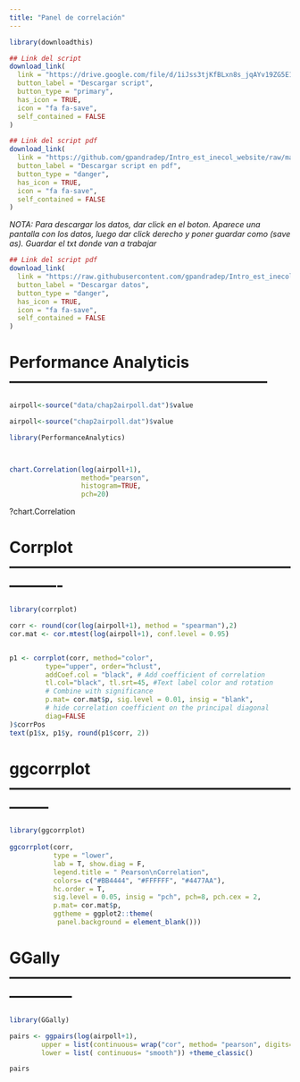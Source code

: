```yaml
---
title: "Panel de correlación"
---
```


```r
library(downloadthis)

## Link del script
download_link(
  link = "https://drive.google.com/file/d/1iJss3tjKfBLxn8s_jqAYv19ZG5E1YuOe/view",
  button_label = "Descargar script",
  button_type = "primary",
  has_icon = TRUE,
  icon = "fa fa-save",
  self_contained = FALSE
)

```

```r
## Link del script pdf
download_link(
  link = "https://github.com/gpandradep/Intro_est_inecol_website/raw/main/scripts/PanelCorr.pdf",
  button_label = "Descargar script en pdf",
  button_type = "danger",
  has_icon = TRUE,
  icon = "fa fa-save",
  self_contained = FALSE
)
```

*NOTA: Para descargar los datos, dar click en el boton. Aparece una pantalla con los datos, luego dar click derecho y poner guardar como (save as). Guardar el txt donde van a trabajar*
```r
## Link del script pdf
download_link(
  link = "https://raw.githubusercontent.com/gpandradep/Intro_est_inecol_website/main/data/chap2airpoll.dat",
  button_label = "Descargar datos",
  button_type = "danger",
  has_icon = TRUE,
  icon = "fa fa-save",
  self_contained = FALSE
)
```


# Performance Analyticis --------------------------------------------------

```r
airpoll<-source("data/chap2airpoll.dat")$value
```

```r
airpoll<-source("chap2airpoll.dat")$value
```


```r
library(PerformanceAnalytics)



chart.Correlation(log(airpoll+1),
                  method="pearson",
                  histogram=TRUE,
                  pch=20)
```

?chart.Correlation


# Corrplot ----------------------------------------------------------------

```r
library(corrplot)

corr <- round(cor(log(airpoll+1), method = "spearman"),2)
cor.mat <- cor.mtest(log(airpoll+1), conf.level = 0.95)


p1 <- corrplot(corr, method="color",  
         type="upper", order="hclust", 
         addCoef.col = "black", # Add coefficient of correlation
         tl.col="black", tl.srt=45, #Text label color and rotation
         # Combine with significance
         p.mat= cor.mat$p, sig.level = 0.01, insig = "blank", 
         # hide correlation coefficient on the principal diagonal
         diag=FALSE 
)$corrPos      
text(p1$x, p1$y, round(p1$corr, 2))
```


       


# ggcorrplot --------------------------------------------------------------

```r
library(ggcorrplot)
         
ggcorrplot(corr, 
           type = "lower",
           lab = T, show.diag = F, 
           legend.title = " Pearson\nCorrelation", 
           colors= c("#BB4444", "#FFFFFF", "#4477AA"), 
           hc.order = T, 
           sig.level = 0.05, insig = "pch", pch=8, pch.cex = 2,  
           p.mat= cor.mat$p, 
           ggtheme = ggplot2::theme(
            panel.background = element_blank()))  
```



# GGally ------------------------------------------------------------------

```r
library(GGally)

pairs <- ggpairs(log(airpoll+1),
        upper = list(continuous= wrap("cor", method= "pearson", digits=2)),
        lower = list( continuous= "smooth")) +theme_classic()

pairs
```

